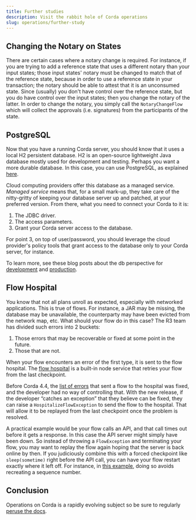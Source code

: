 ```yaml
---
title: Further studies
description: Visit the rabbit hole of Corda operations  
slug: operations/further-study
---
```


## Changing the Notary on States

There are certain cases where a notary change is required. For instance, if you are trying to add a reference state that uses a different notary than your input states; those input states' notary must be changed to match that of the reference state, because in order to use a reference state in your transaction; the notary should be able to attest that it is an unconsumed state.
Since (usually) you don't have control over the reference state, but you do have control over the input states; then you change the notary of the latter.
In order to change the notary, you simply call the `NotaryChangeFlow` which will collect the approvals (i.e. signatures) from the participants of the state.

## PostgreSQL

Now that you have a running Corda server, you should know that it uses a local H2 persistent database. H2 is an open-source lightweight Java database mostly used for development and testing. Perhaps you want a more durable database. In this case, you can use PostgreSQL, as explained [here](https://docs.corda.net/docs/corda-os/4.3/node-database.html).

Cloud computing providers offer this database as a managed service. _Managed service_ means that, for a small mark-up, they take care of the nitty-gritty of keeping your database server up and patched, at your preferred version. From there, what you need to connect your Corda to it is:

1. The JDBC driver.
2. The access parameters.
3. Grant your Corda server access to the database.

For point 3, on top of user/password, you should leverage the cloud provider's policy tools that grant access to the database only to your Corda server, for instance.

To  learn more, see these blog posts about the db perspective for [development](https://medium.com/corda/cordapp-database-setup-development-perspective-1c572adf5957) and [production](https://medium.com/corda/cordapp-database-setup-production-perspective-2c400e60fae5).

## Flow Hospital

You know that not all plans unroll as expected, especially with networked applications. This is true of flows. For instance, a JAR may be missing, the database may be unavailable, the counterparty may have been evicted from the network map, etc. What should your flow do in this case? The R3 team has divided such errors into 2 buckets:

1. Those errors that may be recoverable or fixed at some point in the future.
2. Those that are not.

When your flow encounters an error of the first type, it is sent to the flow hospital. The [flow hospital](https://docs.corda.net/docs/corda-os/4.4/node-flow-hospital.html) is a built-in node service that retries your flow from the last checkpoint.

Before Corda 4.4, the [list of errors](https://docs.corda.net/docs/corda-os/4.4/node-flow-hospital.html#run-time-behaviour) that sent a flow to the hospital was fixed, and the developer had no way of controlling that. With the new release, if the developer “catches an exception” that they believe can be fixed, they can raise a `HospitalizeFlowException` to send the flow to the hospital. That will allow it to be replayed from the last checkpoint once the problem is resolved.

A practical example would be your flow calls an API, and that call times out before it gets a response. In this case the API server might simply have been down. So instead of throwing a `FlowException` and terminating your flow, you may want to replay the flow again hoping that the server is back online by then. If you judiciously combine this with a forced checkpoint like `sleep(sometime)` right before the API call, you can have your flow restart exactly where it left off. For instance, in [this example](https://github.com/corda/corda-settler/blob/b1a667fbad17666ef56862b00d5b16a460ad2b5c/modules/ripple/src/main/kotlin/com/r3/corda/finance/ripple/flows/MakeXrpPayment.kt#L86-L90), doing so avoids recreating a sequence number.

## Conclusion

Operations on Corda is a rapidly evolving subject so be sure to regularly [peruse the docs](https://docs.corda.net/docs/corda-os/4.4/corda-nodes-index.html).
